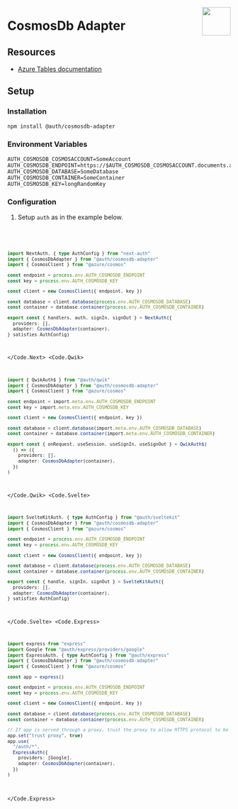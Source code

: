 
<img
  align="right"
  src="/img/adapters/azure-cosmosdb.svg"
  width="64"
  height="64"
/>

# CosmosDb Adapter

## Resources

- [Azure Tables documentation](https://azure.microsoft.com/en-us/products/cosmos-db)

## Setup

### Installation

```bash npm2yarn
npm install @auth/cosmosdb-adapter
```

### Environment Variables

```
AUTH_COSMOSDB_COSMOSACCOUNT=SomeAccount
AUTH_COSMOSDB_ENDPOINT=https://$AUTH_COSMOSDB_COSMOSACCOUNT.documents.azure.com
AUTH_COSMOSDB_DATABASE=SomeDatabase
AUTH_COSMOSDB_CONTAINER=SomeContainer
AUTH_COSMOSDB_KEY=longRandomKey
```

### Configuration

1. Setup `auth` as in the example below.

<Code>
<Code.Next>

```ts filename="./auth.ts"
import NextAuth, { type AuthConfig } from "next-auth"
import { CosmosDbAdapter } from "@auth/cosmosdb-adapter"
import { CosmosClient } from "@azure/cosmos"

const endpoint = process.env.AUTH_COSMOSDB_ENDPOINT
const key = process.env.AUTH_COSMOSDB_KEY

const client = new CosmosClient({ endpoint, key })

const database = client.database(process.env.AUTH_COSMOSDB_DATABASE)
const container = database.container(process.env.AUTH_COSMOSDB_CONTAINER)

export const { handlers, auth, signIn, signOut } = NextAuth({
  providers: [],
  adapter: CosmosDbAdapter(container),
} satisfies AuthConfig)
```

</Code.Next>
<Code.Qwik>

```ts filename="/src/routes/plugin@auth.ts"
import { QwikAuth$ } from "@auth/qwik"
import { CosmosDbAdapter } from "@auth/cosmosdb-adapter"
import { CosmosClient } from "@azure/cosmos"

const endpoint = import.meta.env.AUTH_COSMOSDB_ENDPOINT
const key = import.meta.env.AUTH_COSMOSDB_KEY

const client = new CosmosClient({ endpoint, key })

const database = client.database(import.meta.env.AUTH_COSMOSDB_DATABASE)
const container = database.container(import.meta.env.AUTH_COSMOSDB_CONTAINER)

export const { onRequest, useSession, useSignIn, useSignOut } = QwikAuth$(
  () => ({
    providers: [],
    adapter: CosmosDbAdapter(container),
  })
)
```

</Code.Qwik>
<Code.Svelte>

```ts filename="./src/auth.ts"
import SvelteKitAuth, { type AuthConfig } from "@auth/sveltekit"
import { CosmosDbAdapter } from "@auth/cosmosdb-adapter"
import { CosmosClient } from "@azure/cosmos"

const endpoint = process.env.AUTH_COSMOSDB_ENDPOINT
const key = process.env.AUTH_COSMOSDB_KEY

const client = new CosmosClient({ endpoint, key })

const database = client.database(process.env.AUTH_COSMOSDB_DATABASE)
const container = database.container(process.env.AUTH_COSMOSDB_CONTAINER)

export const { handle, signIn, signOut } = SvelteKitAuth({
  providers: [],
  adapter: CosmosDbAdapter(container),
} satisfies AuthConfig)
```

</Code.Svelte>
<Code.Express>

```ts filename="./src/routes/auth.route.ts"
import express from "express"
import Google from "@auth/express/providers/google"
import ExpressAuth, { type AuthConfig } from "@auth/express"
import { CosmosDbAdapter } from "@auth/cosmosdb-adapter"
import { CosmosClient } from "@azure/cosmos"

const app = express()

const endpoint = process.env.AUTH_COSMOSDB_ENDPOINT
const key = process.env.AUTH_COSMOSDB_KEY

const client = new CosmosClient({ endpoint, key })

const database = client.database(process.env.AUTH_COSMOSDB_DATABASE)
const container = database.container(process.env.AUTH_COSMOSDB_CONTAINER)

// If app is served through a proxy, trust the proxy to allow HTTPS protocol to be detected
app.set("trust proxy", true)
app.use(
  "/auth/*",
  ExpressAuth({
    providers: [Google],
    adapter: CosmosDbAdapter(container),
  })
)
```

</Code.Express>
</Code>
